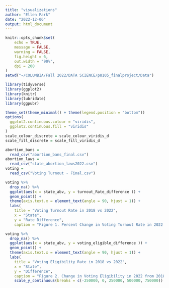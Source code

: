 ```yaml
---
title: "visualizations"
author: "Ellen Park"
date: "2022-12-06"
output: html_document
---
```


```r
knitr::opts_chunk$set(
	echo = TRUE,
	message = FALSE,
	warning = FALSE,
	fig.height = 6,
	out.width = "90%",
	dpi = 200
)
setwd("~/COLUMBIA/Fall 2022/DATA SCIENCE/p8105_finalproject/Data")
```


```r
library(tidyverse)
library(ggplot2)
library(knitr)
library(lubridate)
library(ggpubr)
```


```r
theme_set(theme_minimal() + theme(legend.position = "bottom"))
options(
  ggplot2.continuous.colour = "viridis",
  ggplot2.continuous.fill = "viridis"
)
scale_colour_discrete = scale_colour_viridis_d
scale_fill_discrete = scale_fill_viridis_d
```

```r
abortion_bans = 
  read_csv("abortion_bans_final.csv")
abortion_laws = 
  read_csv("state_abortion_laws2022.csv")
voting =
  read_csv("Voting Turnout - Final.csv")
```

```r
voting %>%
  drop_na() %>%
  ggplot(aes(x = state_abv, y = turnout_Rate_difference )) +
  geom_point() +
  theme(axis.text.x = element_text(angle = 90, hjust = 1)) +
  labs(
    title = "Voting Turnout Rate in 2018 vs 2022",
    x = "State",
    y = "Rate Difference",
    caption = "Figure 1. Percent Change in Voting Turnout Rate in 2022 from 2018.")

```

```r
voting %>%
  drop_na() %>%
  ggplot(aes(x = state_abv, y = voting_eligible_difference )) +
  geom_point() +
  theme(axis.text.x = element_text(angle = 90, hjust = 1)) +
  labs(
    title = "Voting Eligibility Rate in 2018 vs 2022",
    x = "State",
    y = "Difference",
    caption = "Figure 2. Change in Voting Eligibility in 2022 from 2018.")
    scale_y_continuous(breaks = c(-250000, 0, 250000, 500000, 750000))
    
```
